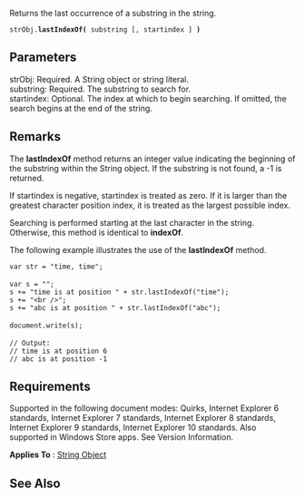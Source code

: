 Returns the last occurrence of a substring in the string.

 strObj.'''lastIndexOf(''' substring [, startindex ] ''')'''

==Parameters==
; strObj: Required. A String object or string literal.
; substring: Required. The substring to search for.
; startindex: Optional. The index at which to begin searching. If omitted, the search begins at the end of the string.

==Remarks==
The '''lastIndexOf''' method returns an integer value indicating the beginning of the substring within the String object. If the substring is not found, a -1 is returned.

If startindex is negative, startindex is treated as zero. If it is larger than the greatest character position index, it is treated as the largest possible index.

Searching is performed starting at the last character in the string. Otherwise, this method is identical to '''indexOf'''.

The following example illustrates the use of the '''lastIndexOf''' method.

 var str = "time, time";
 
 var s = "";
 s += "time is at position " + str.lastIndexOf("time");
 s += "&lt;br /&gt;";
 s += "abc is at position " + str.lastIndexOf("abc");
 
 document.write(s);
 
 // Output:
 // time is at position 6
 // abc is at position -1

==Requirements==
Supported in the following document modes: Quirks, Internet Explorer 6 standards, Internet Explorer 7 standards, Internet Explorer 8 standards, Internet Explorer 9 standards, Internet Explorer 10 standards. Also supported in Windows Store apps. See Version Information.

'''Applies To''' : [[String|String Object]]


==See Also==

              
